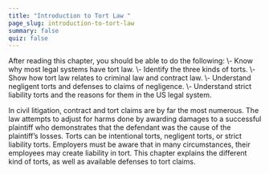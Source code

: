 ```yaml
---
title: "Introduction to Tort Law "
page_slug: introduction-to-tort-law
summary: false
quiz: false
---
```

<div className="content-chunk" data-subsection-id = "Introduction-38pt">
<Info title="LEARNING OBJECTIVES">After reading this chapter, you should be able to do the following:
\- Know why most legal systems have tort law.
\- Identify the three kinds of torts.
\- Show how tort law relates to criminal law and contract law.
\- Understand negligent torts and defenses to claims of negligence.
\- Understand strict liability torts and the reasons for them in the US legal system.</Info>

In civil litigation, contract and tort claims are by far the most numerous. The law attempts to adjust for harms done by awarding damages to a successful plaintiff who demonstrates that the defendant was the cause of the plaintiff’s losses. Torts can be intentional torts, negligent torts, or strict liability torts. Employers must be aware that in many circumstances, their employees may create liability in tort. This chapter explains the different kind of torts, as well as available defenses to tort claims.
</div>
